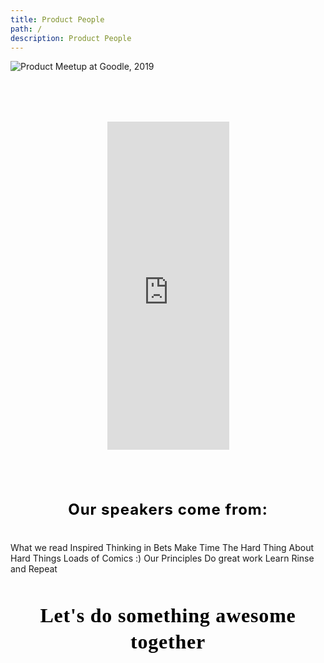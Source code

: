 ```yaml
---
title: Product People
path: /
description: Product People
---
```


<TopSection
  titleText="Discover and Deliver Great Products. Faster"
  buttonText="Schedule a call"
/>
<Grid container>
  <Grid item xs={12} md={2} />
  <Grid item xs={12} md={8}>
    <GridContainer>
      <GridItemImage imageURL="/images/logo-omio-2x.png" altText="omio logo" />
      <GridItemImage imageURL="/images/heycar_logo.png" altText="heycar logo" />
      <GridItemImage imageURL="/images/MOIA_logo.png" altText="MOIA logo" />
      <GridItemImage
        imageURL="/images/koerber_digital_logo.png"
        altText="Koerber Digital logo"
      />
      <GridItemImage
        imageURL="/images/Axel_Springer_logo.png"
        altText="Axel Springer logo"
      />
      <GridItemImage imageURL="/images/avira_logo.png" altText="Avira logo" />
    </GridContainer>
  </Grid>
</Grid>
<Grid container>
  <Grid item xs={12} md={2} />
  <Grid item xs={12} md={8}>
    <TextSectionSmallTitle
      title="SERVICES"
      text="We upgrade product teams through coaching, consulting, working hand-on and acting as a sparring partner for management.
 We work directly and personally with you and your team to achieve current and future success."
    />
  </Grid>
</Grid>
<Grid container spacing={24}>
  <Grid item xs={12} lg={4}>
    <ServicesCard
      overlappingBoxText="1-2 days"
      imageURL="/images/product-management-training-2x.png"
      title="Product Management Training"
      subtitle="Discovery, Delivery, Metrics"
    />
  </Grid>
  <Grid item xs={12} lg={4}>
    <ServicesCard
      overlappingBoxText="10-15 days"
      imageURL="/images/product-team-appraisal-2x.png"
      title="Product Team Appraisal"
      subtitle="People, Product, Processes"
    />
  </Grid>
  <Grid item xs={12} lg={4}>
    <ServicesCard
      overlappingBoxText="3-5 months"
      imageURL="/images/interim-product-manager-2x.png"
      title="Interim Product Management"
      subtitle="Embedded in the team"
    />
  </Grid>
</Grid>
<ButtonBig text="Schedule a call" />
<Grid container>
  <Grid item xs={2} />
  <Grid item xs={8}>
    <TextSectionSmallTitle
      title="CASE STUDIES"
      text="We would say more but we’ve signed an NDA. 😊 We’re happy to provide references or more general details about our work."
    />
  </Grid>
</Grid>
<Grid container spacing={40}>
  <Grid item xs={12} lg={4}>
    <CaseStudyCard
      imgHeight={358}
      subtitle="Interim Product Management"
      imgURL="/images/case-study-omio2x.png"
      title="omio"
    />
  </Grid>
  <Grid item xs={12} lg={4}>
    <CaseStudyCard
      imgHeight={358}
      subtitle="Interim Product Management"
      imgURL="/images/case-study-heycar2x.png"
      title="hey car"
    />
  </Grid>
  <Grid item xs={12} lg={4}>
    <CaseStudyCard
      imgHeight={358}
      imgURL="/images/case-study-Koerber2x.png"
      title="Körber Digital"
      subtitle="MVP Scoping and Rollout"
    />
  </Grid>
</Grid>
<Grid container>
  <Grid item xs={12} md={2} />
  <Grid item xs={12} md={8}>
    <TextSectionSmallTitle
      title="MEETUPS AND EVENTS"
      text="Meet our active community of 2400+ Product People with speakers come from Google, Delivery Hero, Zalando, Omio, Ada Health, Grover, Finleap and more."
    />
  </Grid>
</Grid>
<img
  src="/images/product-meetup-at-google-2019.jpg"
  style="max-width: 100%"
  alt="Product Meetup at Goodle, 2019"
/>
<div style="width:195px; text-align:center; margin: 80px auto;">
  <iframe
    src="https://www.eventbrite.com/calendar-widget?eid=91206714739"
    frameborder="0"
    height="525"
    width="195"
    marginheight="0"
    marginwidth="0"
    scrolling="no"
    allowtransparency="true"
  ></iframe>
</div>
<ButtonBig text="Join our community" />
<h2
  style="
    font-style: normal;
    font-weight: bold;
    font-size: 24px;
    line-height: 32px;
    text-align: center;
    letter-spacing: 1px;
    color: black;
    margin-top: 80px;
    margin-bottom: 36px;
  "
>
  Our speakers come from:
</h2>
<Grid container>
  <Grid item xs={12} md={2} />
  <Grid item xs={12} md={8}>
    <GridContainer>
      <GridItemImage
        imageURL="/images/omio_logo_black.png"
        altText="omio logo"
      />
      <GridItemImage imageURL="/images/heycar_logo.png" altText="heycar logo" />
      <GridItemImage imageURL="/images/MOIA_logo.png" altText="MOIA logo" />
      <GridItemImage
        imageURL="/images/koerber_digital_logo.png"
        altText="Koerber Digital logo"
      />
      <GridItemImage
        imageURL="/images/Axel_Springer_logo.png"
        altText="Axel Springer logo"
      />
      <GridItemImage imageURL="/images/avira_logo.png" altText="Avira logo" />
    </GridContainer>
    <ButtonBig text="Speak or host" />
    <TextSectionSmallTitle
      title="CULTURE"
      text="We’re a small team of smart people on a mission to help the world build better products."
    />
  </Grid>
</Grid>
<Grid container spacing={40} justifyContent="center">
  <Grid item xs={12} lg={4}>
    <CultureCard imageURL="/images/icon-book2x.png">
      <CultureCardTitle>What we read</CultureCardTitle>
      <CultureCardList>
        <CultureCardListItem>Inspired</CultureCardListItem>
        <CultureCardListItem>Thinking in Bets</CultureCardListItem>
        <CultureCardListItem>Make Time</CultureCardListItem>
        <CultureCardListItem>
          The Hard Thing About Hard Things
        </CultureCardListItem>
        <CultureCardListItem>Loads of Comics :)</CultureCardListItem>
      </CultureCardList>
    </CultureCard>
  </Grid>
  <Grid item xs={12} lg={4}>
    <CultureCard imageURL="/images/icon-principles2x.png">
      <CultureCardTitle>Our Principles</CultureCardTitle>
      <CultureCardList>
        <CultureCardListItem>Do great work</CultureCardListItem>
        <CultureCardListItem>Learn</CultureCardListItem>
        <CultureCardListItem>Rinse and Repeat</CultureCardListItem>
      </CultureCardList>
    </CultureCard>
  </Grid>
</Grid>
<h2
  style="
font-family: Red Hat Display;
font-weight: 700;
font-size: 32px;
line-height: 42px;
text-align: center;
letter-spacing: 0.8px;
color: #000000;
"
>
  Let's do something awesome together
</h2>
<ButtonBig text="See open positions" />
